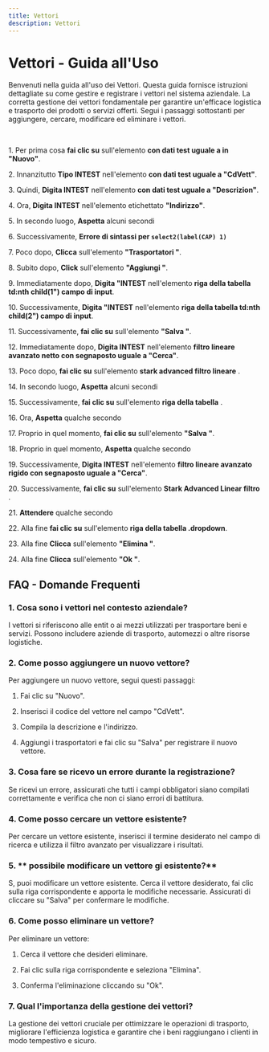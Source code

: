 ```yaml
---
title: Vettori
description: Vettori
---
```

# Vettori \- Guida all\'Uso

Benvenuti nella guida all\'uso dei Vettori\. Questa guida fornisce istruzioni dettagliate su come gestire e registrare i vettori nel sistema aziendale\. La corretta gestione dei vettori  fondamentale per garantire un\'efficace logistica e trasporto dei prodotti o servizi offerti\. Segui i passaggi sottostanti per aggiungere\, cercare\, modificare ed eliminare i vettori\.

&nbsp;

1\. Per prima cosa **fai clic su** sull\'elemento **con dati test uguale a in \"Nuovo\"**\.

2\. Innanzitutto **Tipo INTEST** nell\'elemento **con dati test uguale a \"CdVett\"**\.

3\. Quindi\, **Digita INTEST** nell\'elemento **con dati test uguale a \"Descrizion\"**\.

4\. Ora\, **Digita INTEST** nell\'elemento etichettato **\"Indirizzo\"**\.

5\. In secondo luogo\, **Aspetta** alcuni secondi

6\. Successivamente\, **Errore di sintassi per `select2(label(CAP) 1)`**

7\. Poco dopo\, **Clicca** sull\'elemento **\"Trasportatori \"**\.

8\. Subito dopo\, **Click** sull\'elemento **\"Aggiungi \"**\.

9\. Immediatamente dopo\, **Digita \"INTEST** nell\'elemento **riga della tabella td\:nth child\(1\"\) campo di input**\.

10\. Successivamente\, **Digita \"INTEST** nell\'elemento **riga della tabella td\:nth child\(2\"\) campo di input**\.

11\. Successivamente\, **fai clic su** sull\'elemento **\"Salva \"**\.

12\. Immediatamente dopo\, **Digita INTEST** nell\'elemento **filtro lineare avanzato netto con segnaposto uguale a \"Cerca\"**\.

13\. Poco dopo\, **fai clic su** sull\'elemento **stark advanced filtro lineare** \.

14\. In secondo luogo\, **Aspetta** alcuni secondi

15\. Successivamente\, **fai clic su** sull\'elemento **riga della tabella** \.

16\. Ora\, **Aspetta** qualche secondo

17\. Proprio in quel momento\, **fai clic su** sull\'elemento **\"Salva \"**\.

18\. Proprio in quel momento\, **Aspetta** qualche secondo

19\. Successivamente\, **Digita INTEST** nell\'elemento **filtro lineare avanzato rigido con segnaposto uguale a \"Cerca\"**\.

20\. Successivamente\, **fai clic su** sull\'elemento **Stark Advanced Linear filtro** \.

21\. **Attendere** qualche secondo

22\. Alla fine **fai clic su** sull\'elemento **riga della tabella \.dropdown**\.

23\. Alla fine **Clicca** sull\'elemento **\"Elimina \"**\.

24\. Alla fine **Clicca** sull\'elemento **\"Ok \"**\.

## FAQ \- Domande Frequenti

### 1\. **Cosa sono i vettori nel contesto aziendale\?**

I vettori si riferiscono alle entit o ai mezzi utilizzati per trasportare beni e servizi\. Possono includere aziende di trasporto\, automezzi o altre risorse logistiche\.

### 2\. **Come posso aggiungere un nuovo vettore\?**

Per aggiungere un nuovo vettore\, segui questi passaggi\:

1. Fai clic su \"Nuovo\"\.

2. Inserisci il codice del vettore nel campo \"CdVett\"\.

3. Compila la descrizione e l\'indirizzo\.

4. Aggiungi i trasportatori e fai clic su \"Salva\" per registrare il nuovo vettore\.

### 3\. **Cosa fare se ricevo un errore durante la registrazione\?**

Se ricevi un errore\, assicurati che tutti i campi obbligatori siano compilati correttamente e verifica che non ci siano errori di battitura\.

### 4\. **Come posso cercare un vettore esistente\?**

Per cercare un vettore esistente\, inserisci il termine desiderato nel campo di ricerca e utilizza il filtro avanzato per visualizzare i risultati\.

### 5\. ** possibile modificare un vettore gi esistente\?**

S\, puoi modificare un vettore esistente\. Cerca il vettore desiderato\, fai clic sulla riga corrispondente e apporta le modifiche necessarie\. Assicurati di cliccare su \"Salva\" per confermare le modifiche\.

### 6\. **Come posso eliminare un vettore\?**

Per eliminare un vettore\:

1. Cerca il vettore che desideri eliminare\.

2. Fai clic sulla riga corrispondente e seleziona \"Elimina\"\.

3. Conferma l\'eliminazione cliccando su \"Ok\"\.

### 7\. **Qual  l\'importanza della gestione dei vettori\?**

La gestione dei vettori  cruciale per ottimizzare le operazioni di trasporto\, migliorare l\'efficienza logistica e garantire che i beni raggiungano i clienti in modo tempestivo e sicuro\.